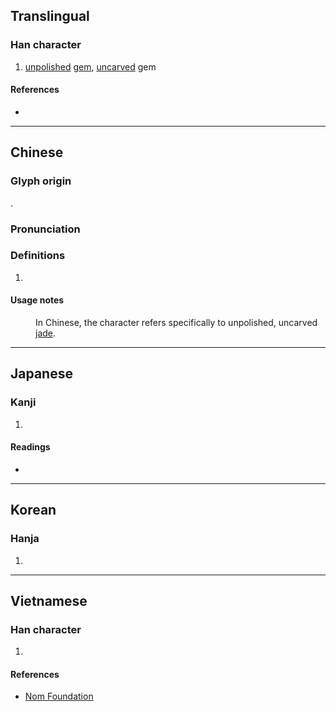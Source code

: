 {{character info/new}}
==Translingual==

===Han character===
{{Han char|rn=96|rad=玉|as=12|sn=16|four=12134|canj=MGTCO|ids=⿰[[玉|⺩]][[菐]]}}

# [[unpolished]] [[gem]], [[uncarved]] gem

====References====
* {{Han ref|kx=0742.090|dkj=21245|dj=1151.220|hdz=21137.100|uh=749E|ud=29854|bh=BF5C|bd=48988}}

----

==Chinese==
{{zh-forms}}

===Glyph origin===
{{Han etym}}
{{Han compound|玉|菐|c1=s|c2=p|t1=jade|ls=psc}}.

===Pronunciation===
{{zh-pron
|m=pú
|c=pok3
|mc=y
|oc=y
|ma=
|cat=n
}}

===Definitions===
{{zh-hanzi}}

# {{rfdef|lang=zh}}

====Usage notes====
:In Chinese, the character refers specifically to unpolished, uncarved [[jade]].

----

==Japanese==

===Kanji===
{{ja-kanji|grade=|rs=玉12}}

# {{defn|lang=ja|sort=玉12}}

====Readings====
* {{ja-readings|on=[[はく]] (haku)|kun=[[あらたま]] (aratama)|nanori=}}

----

==Korean==

===Hanja===
{{ko-hanja|hangeul=박|eumhun=|rv=bak|mr=pak|y=pak}}

# {{defn|lang=ko|sort=玉12}}

----

==Vietnamese==

===Han character===
{{vi-readings|rs=玉12| hanviet = phác}}

# {{defn|lang=vi|sort=玉12}}

====References====
*[http://nomfoundation.org/common/nom_details.php?codepoint=749e Nom Foundation]